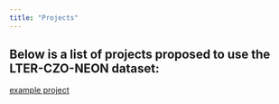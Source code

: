 ```yaml
---
title: "Projects"
---
```


## Below is a list of projects proposed to use the LTER-CZO-NEON dataset:  

[example project](proj-pages/example-proj.html) 